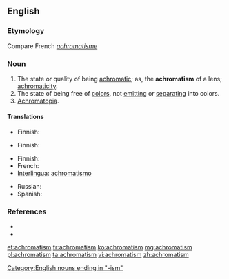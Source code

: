 ==English==

===Etymology===
Compare French ''[[achromatisme]]''

===Noun===
{{en-noun|-}}

# The state or quality of being [[achromatic]]; as, the '''achromatism''' of a lens; [[achromaticity]].
# The state of being free of [[color]]s, not [[emit]]ting or [[separate|separating]] into colors.
# [[achromatopia|Achromatopia]].

====Translations====
{{trans-top|state or quality of being achromatic}}
* Finnish: {{t-|fi|akromaattisuus}}
{{trans-mid}}
{{trans-bottom}}

{{trans-top|state of being free of color}}
* Finnish: {{t-|fi|värittömyys}}
{{trans-mid}}
{{trans-bottom}}

{{trans-top|achromatopia}}
* Finnish: {{t+|fi|värisokeus}}
* French: {{t+|fr|achromatisme}}
* [[Interlingua]]: [[achromatismo]]
{{trans-mid}}
* Russian: {{t+|ru|ахроматизм|m|tr=axromatízm|alt=ахромати́зм}}
* Spanish: {{t-|es|acromatismo}}
{{trans-bottom}}

===References===
* {{R:Webster 1913}}
* {{R:Dorland 1977}}

[[Category:English nouns ending in "-ism"]]

[[et:achromatism]]
[[fr:achromatism]]
[[ko:achromatism]]
[[mg:achromatism]]
[[pl:achromatism]]
[[ta:achromatism]]
[[vi:achromatism]]
[[zh:achromatism]]